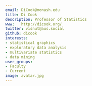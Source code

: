```yaml
---
email: DiCook@monash.edu
title: Di Cook
description: Professor of Statistics
www:   http://dicook.org/
twitter: visnut@aus.social
github: dicook
interests:
- statistical graphics
- exploratory data analysis
- multivariate statistics
- data mining
user_groups:
- Faculty
- Current
image: avatar.jpg
---
```

